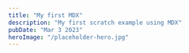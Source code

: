 ---
title: "My first MDX"
description: "My first scratch example using MDX"
pubDate: "Mar 3 2023"
heroImage: "/placeholder-hero.jpg"
---

